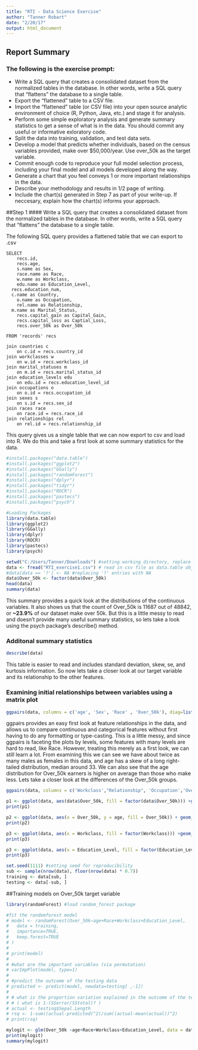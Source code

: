 ---
title: "RTI - Data Science Exercise"
author: "Tanner Robart"
date: "2/20/17"
output: html_document
---

## Report Summary



### The following is the exercise prompt:

* Write a SQL query that creates a consolidated dataset from the normalized tables in the database. In other words, write a SQL query that "flattens" the database to a single table.
* Export the "flattened" table to a CSV file.\n
* Import the "flattened" table (or CSV file) into your open source analytic environment of choice (R, Python, Java, etc.) and stage it for analysis. \n
* Perform some simple exploratory analysis and generate summary statistics to get a sense of what is in the data. You should commit any useful or informative exloratory code. \n
* Split the data into training, validation, and test data sets. \n
* Develop a model that predicts whether individuals, based on the census variables provided, make over $50,000/year. Use over_50k as the target variable. \n
* Commit enough code to reproduce your full model selection process, including your final model and all models developed along the way. \n
* Generate a chart that you feel conveys 1 or more important relationships in the data. \n
* Describe your methodology and results in 1/2 page of writing. \n
* Include the chart(s) generated in Step 7 as part of your write-up. If neccesary, explain how the chart(s) informs your approach.


##Step 1
#### Write a SQL query that creates a consolidated dataset from the normalized tables in the database. In other words, write a SQL query that "flattens" the database to a single table.

The following SQL query provides a flattened table that we can export to .csv
```
SELECT
	recs.id,
	recs.age,
	s.name as Sex,
	race.name as Race,
	w.name as Workclass,
	edu.name as Education_Level,
  recs.education_num,
  c.name as Country,
	o.name as Occupation,
	rel.name as Relationship,
  m.name as Marital_Status,
	recs.capital_gain as Capital_Gain,
	recs.capital_loss as Captial_Loss,
	recs.over_50k as Over_50k
	
FROM 'records' recs

join countries c
    on c.id = recs.country_id
join workclasses w
	on w.id = recs.workclass_id
join marital_statuses m
	on m.id = recs.marital_status_id
join education_levels edu
	on edu.id = recs.education_level_id
join occupations o
	on o.id = recs.occupation_id
join sexes s
	on s.id = recs.sex_id
join races race
	on race.id = recs.race_id
join relationships rel
	on rel.id = recs.relationship_id
```

This query gives us a single table that we can now export to csv and load into R. We do this and take a first look at some summary statistics for the data.

```{r, echo=FALSE, message=FALSE, warning=FALSE}
#install.packages("data.table")
#install.packages("ggplot2")
#install.packages("GGally")
#install.packages("randomForest")
#install.packages("dplyr")
#install.packages("tidyr")
#install.packages("ROCR")
#install.packages("pastecs")
#install.packages("psych")

#Loading Packages
library(data.table)
library(ggplot2)
library(GGally)
library(dplyr)
library(ROCR)
library(pastecs)
library(psych)

```
```{r}
setwd("C:/Users/Tanner/Downloads") #setting working directory, replace with your own filepath
data <- fread("RTI_exercise1.csv") # read in csv file as data.table object
#data[data == '?'] <- NA #replacing '?' entries with NA
data$Over_50k <- factor(data$Over_50k)
head(data)
summary(data)
```
This summary provides a quick look at the distributions of the continuous variables. It also shows us that the count of Over_50k is 11687 out of 48842, or **~23.9%** of our dataset make over 50k. But this is a little messy to read and doesn't provide many useful summary statistics, so lets take a look using the psych package's describe() method.


### Additonal summary statistics
```{r, warning = FALSE}
describe(data)
```
This table is easier to read and includes standard deviation, skew, se, and kurtosis information. So now lets take a closer look at our target variable and its relationship to the other features.


### Examining initial relationships between variables using a matrix plot
```{r pressure, warning = FALSE, echo=FALSE}
ggpairs(data, columns = c('age', 'Sex', 'Race' , 'Over_50k'), diag=list(continuous="density",   discrete="bar"), axisLabels="show")
```
ggpairs provides an easy first look at feature relationships in the data, and allows us to compare continuous and categorical features without first having to do any formatting or type-casting. This is a little messy, and since ggpairs is faceting the plots by levels, some features with many levels are hard to read, like Race. However, treating this merely as a first look, we can still learn a lot. From examining this we can see we have about twice as many males as females in this data, and age has a skew of a long right-tailed distribution, median around 33. We can also see that the age distribution for Over_50k earners is higher on average than those who make less. Lets take a closer look at the differences of the Over_50k groups.

```{r}
ggpairs(data, columns = c('Workclass',"Relationship", 'Occupation','Over_50k'), axisLabels="show")
```

```{r}
p1 <- ggplot(data, aes(data$Over_50k, fill = factor(data$Over_50k))) +geom_bar()
print(p1)
```
```{r}
p2 <- ggplot(data, aes(x = Over_50k, y = age, fill = Over_50k)) + geom_boxplot()
print(p2)
```

```{r}
p3 <- ggplot(data, aes(x = Workclass, fill = factor(Workclass))) +geom_bar() +facet_wrap(~Over_50k)
print(p3)
```

```{r}
p3 <- ggplot(data, aes(x = Education_Level, fill = factor(Education_Level))) +geom_bar() +facet_wrap(~Over_50k)
print(p3)
```

```{r}
set.seed(1111) #setting seed for reproducibility
sub <- sample(nrow(data), floor(nrow(data) * 0.7))
training <- data[sub, ]
testing <- data[-sub, ]
```

##Training models on Over_50k target variable
```{r}
library(randomForest) #load random_forest package

#fit the randomforest model
# model <- randomForest(Over_50k~age+Race+Workclass+Education_Level, 
# 	data = training, 
# 	importance=TRUE,
# 	keep.forest=TRUE
# )
# 
# print(model)
# 
# #what are the important variables (via permutation)
# varImpPlot(model, type=1)
# 
# #predict the outcome of the testing data
# predicted <- predict(model, newdata=testing[ ,-1])
# 
# # what is the proportion variation explained in the outcome of the testing data?
# # ( what is 1-(SSerror/SStotal)? )
# actual <- testing$Sepal.Length
# rsq <- 1-sum((actual-predicted)^2)/sum((actual-mean(actual))^2)
# print(rsq)
```

```{r}
mylogit <- glm(Over_50k ~age+Race+Workclass+Education_Level, data = data, family = "binomial")
print(mylogit)
summary(mylogit)
```

```{r}

```

